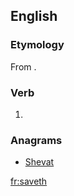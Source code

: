 ==English==

===Etymology===
From {{suffix|save|eth|lang=en}}.

===Verb===
{{head|en|verb form}}

# {{en-archaic third-person singular of|save}}

===Anagrams===
* [[Shevat#English|Shevat]]

[[fr:saveth]]